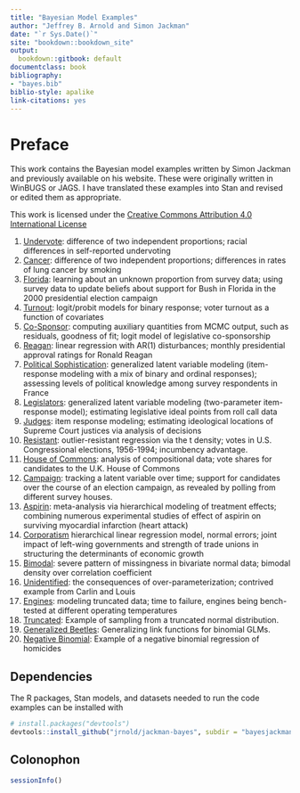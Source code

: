 ```yaml
---
title: "Bayesian Model Examples"
author: "Jeffrey B. Arnold and Simon Jackman"
date: "`r Sys.Date()`"
site: "bookdown::bookdown_site"
output:
  bookdown::gitbook: default
documentclass: book
bibliography:
- "bayes.bib"
biblio-style: apalike
link-citations: yes
---
```


# Preface {-}

This work contains the Bayesian model examples written by Simon Jackman and previously available on his website.
These were originally written in WinBUGS or JAGS.
I have translated these examples into Stan and revised or edited them as appropriate.

This work is licensed under the [Creative Commons Attribution 4.0 International License](http://creativecommons.org/licenses/by/4.0/)

1.  [Undervote](undervote): difference of two independent proportions; racial differences in self-reported undervoting
1.  [Cancer](cancer): difference of two independent proportions; differences in rates of lung cancer by smoking
1.  [Florida](florida): learning about an unknown proportion from survey data; using survey data to update beliefs about support for Bush in Florida in the 2000 presidential election campaign
1.  [Turnout](turnout2005): logit/probit models for binary response; voter turnout as a function of covariates
1.  [Co-Sponsor](cosponsor): computing auxiliary quantities from MCMC output, such as residuals, goodness of fit; logit model of legislative co-sponsorship
1.  [Reagan](reagan): linear regression with AR(1) disturbances; monthly presidential approval ratings for Ronald Reagan
1.  [Political Sophistication](sophistication):  generalized latent variable modeling (item-response modeling with a mix of binary and ordinal responses); assessing levels of political knowledge among survey respondents in France
1.  [Legislators](legislators):  generalized latent variable modeling (two-parameter item-response model); estimating legislative ideal points from roll call data
1.  [Judges](judges): item response modeling; estimating ideological locations of Supreme Court justices via analysis of decisions
1.  [Resistant](resistant): outlier-resistant regression via the t density; votes in U.S. Congressional elections, 1956-1994; incumbency advantage.
1.  [House of Commons](uk92): analysis of compositional data; vote shares for candidates to the U.K. House of Commons
1.  [Campaign](campaign): tracking a latent variable over time; support for candidates over the course of an election campaign, as revealed by polling from different survey houses.
1.  [Aspirin](aspirin): meta-analysis via hierarchical modeling of treatment effects; combining numerous experimental studies of effect of aspirin on surviving myocardial infarction (heart attack)
1.  [Corporatism](corporatism) hierarchical linear regression model, normal errors; joint impact of left-wing governments and strength of trade unions in structuring the determinants of economic growth
1.  [Bimodal](bimodal): severe pattern of missingness in bivariate normal data; bimodal density over correlation coefficient
1.  [Unidentified](unidentified): the consequences of over-parameterization; contrived example from Carlin and Louis
1.  [Engines](engines): modeling truncated data; time to failure, engines being bench-tested at different operating temperatures
1.  [Truncated](truncated): Example of sampling from a truncated normal distribution.
1.  [Generalized Beetles](genbeetles): Generalizing link functions for binomial GLMs.
1.  [Negative Binomial](negbin): Example of a negative binomial regression of homicides

## Dependencies {-}

The R packages, Stan models, and datasets needed to run the code examples can be installed with
```r
# install.packages("devtools")
devtools::install_github("jrnold/jackman-bayes", subdir = "bayesjackman")
```

## Colonophon {-}

```r
sessionInfo()
```
